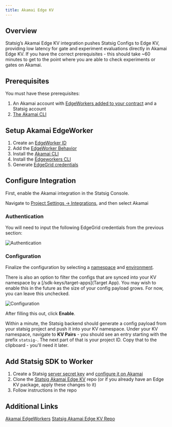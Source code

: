 ```yaml
---
title: Akamai Edge KV
---
```


## Overview
Statsig’s Akamai Edge KV integration pushes Statsig Configs to Edge KV, providing low latency for gate and experiment evaluations directly in Akamai Edge KV. If you have the correct prerequisites - this should take ~60 minutes to get to the point where you are able to check experiments or gates on Akamai.

## Prerequisites
You must have these prerequisites:

1. An Akamai account with [EdgeWorkers added to your contract](https://techdocs.akamai.com/edgeworkers/docs/add-edgeworkers-to-contract) and a Statsig account
2. [The Akamai CLI](https://developer.akamai.com/getting-started/cli)

## Setup Akamai EdgeWorker
1. Create an [EdgeWorker ID](https://techdocs.akamai.com/edgeworkers/docs/create-an-edgeworker-id-1)
2. Add the [EdgeWorker Behavior](https://techdocs.akamai.com/edgeworkers/docs/add-the-edgeworker-behavior-1)
3. Install the [Akamai CLI](https://developer.akamai.com/getting-started/cli)
4. Install the [Edgeworkers CLI](https://techdocs.akamai.com/edgeworkers/docs/akamai-cli#edgeworkers-cli)
5. Generate [EdgeGrid credentials](https://techdocs.akamai.com/developer/docs/edgegrid)

## Configure Integration
First, enable the Akamai integration in the Statsig Console.

Navigate to [Project Settings -> Integrations](https://console.statsig.com/integrations), and then select Akamai

### Authentication
You will need to input the following EdgeGrid credentials from the previous section:

<Frame>
  <img src="https://app.graphite.dev/user-attachments/assets/171a699c-2b78-435a-95c5-24b978738966.png" alt="Authentication" />
</Frame>

### Configuration
Finalize the configuration by selecting a [namespace](https://techdocs.akamai.com/edgekv/docs/manage-access-to-edgekv) and [environment](https://techdocs.akamai.com/edgekv/docs/sandbox-support-edgekv).

There is also an option to filter the configs that are synced into your KV namespace by a [/sdk-keys/target-apps](Target App).  You may wish to enable this in the future as the size of your config payload grows.  For now, you can leave this unchecked.

<Frame>
  <img src="https://app.graphite.dev/user-attachments/assets/a2d63315-ab58-496d-901b-10aa6790979f.png" alt="Configuration" />
</Frame>

After filling this out, click **Enable**.

Within a minute, the Statsig backend should generate a config payload from your statsig project and push it into your KV namespace.  Under your KV namespace, navigate to **KV Pairs** - you should see an entry starting with the prefix `statsig-`.  The next part of that is your project ID.  Copy that to the clipboard - you'll need it later.

## Add Statsig SDK to Worker
1. Create a Statsig [server secret key](https://docs.statsig.com/sdk-keys/api-keys/#server-secret-keys) and [configure it on Akamai](https://techdocs.akamai.com/developer/docs/edgegrid#credentials-as-environment-variables)
2. Clone the [Statsig Akamai Edge KV](https://github.com/statsig-io/akamai-statsig-example?tab=readme-ov-file#getting-started) repo (or if you already have an Edge KV package, apply these changes to it)
3. Follow instructions in the repo

## Additional Links
[Akamai EdgeWorkers](https://developer.akamai.com/akamai-edgeworkers-overview)
[Statsig Akamai Edge KV Repo](https://github.com/statsig-io/akamai-statsig-example?tab=readme-ov-file#getting-started)
